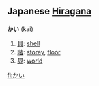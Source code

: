 == Japanese [[Hiragana]] ==                                          
'''かい''' (kai)

# [[貝]]: [[shell]]
# [[階]]: [[storey]], [[floor]]
# [[界]]: [[world]]

[[fi:かい]]